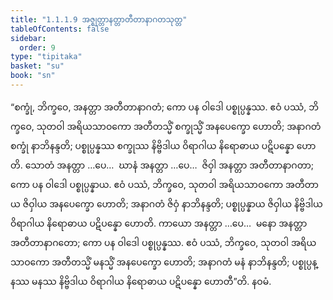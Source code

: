```yaml
---
title: "1.1.1.9 အဇ္ဈတ္တာနတ္တာတီတာနာဂတသုတ္တ"
tableOfContents: false
sidebar:
  order: 9
type: "tipitaka"
basket: "su"
book: "sn"
---
```



<DynamicBreadcrumb />

<Division number="9" book="sn" e="ch" v="18" p="280">

<Paragraph number="19" book="sn">
“စက္ခုံ, ဘိက္ခဝေ, အနတ္တာ အတီတာနာဂတံ; ကော ပန ဝါဒေါ ပစ္စုပ္ပန္နဿ. ဧဝံ ပဿံ, ဘိက္ခဝေ, သုတဝါ အရိယသာဝကော အတီတသ္မိံ စက္ခုသ္မိံ အနပေက္ခော ဟောတိ; အနာဂတံ စက္ခုံ နာဘိနန္ဒတိ; ပစ္စုပ္ပန္နဿ စက္ခုဿ နိဗ္ဗိဒါယ ဝိရာဂါယ နိရောဓာယ ပဋိပန္နော ဟောတိ. သောတံ အနတ္တာ …ပေ…  ဃာနံ အနတ္တာ …ပေ…  ဇိဝှါ အနတ္တာ အတီတာနာဂတာ; ကော ပန ဝါဒေါ ပစ္စုပ္ပန္နာယ. ဧဝံ ပဿံ, ဘိက္ခဝေ, သုတဝါ အရိယသာဝကော အတီတာယ ဇိဝှါယ အနပေက္ခော ဟောတိ; အနာဂတံ ဇိဝှံ နာဘိနန္ဒတိ; ပစ္စုပ္ပန္နာယ ဇိဝှါယ နိဗ္ဗိဒါယ ဝိရာဂါယ နိရောဓာယ ပဋိပန္နော ဟောတိ. ကာယော အနတ္တာ …ပေ…  မနော အနတ္တာ အတီတာနာဂတော; ကော ပန ဝါဒေါ ပစ္စုပ္ပန္နဿ. ဧဝံ ပဿံ, ဘိက္ခဝေ, သုတဝါ အရိယသာဝကော အတီတသ္မိံ မနသ္မိံ အနပေက္ခော ဟောတိ; အနာဂတံ မနံ နာဘိနန္ဒတိ; ပစ္စုပ္ပန္နဿ မနဿ နိဗ္ဗိဒါယ ဝိရာဂါယ နိရောဓာယ ပဋိပန္နော ဟောတီ”တိ.

</Paragraph>
</Division>

<Paragraph number="20" type="center" book="sn">
နဝမံ.
</Paragraph>